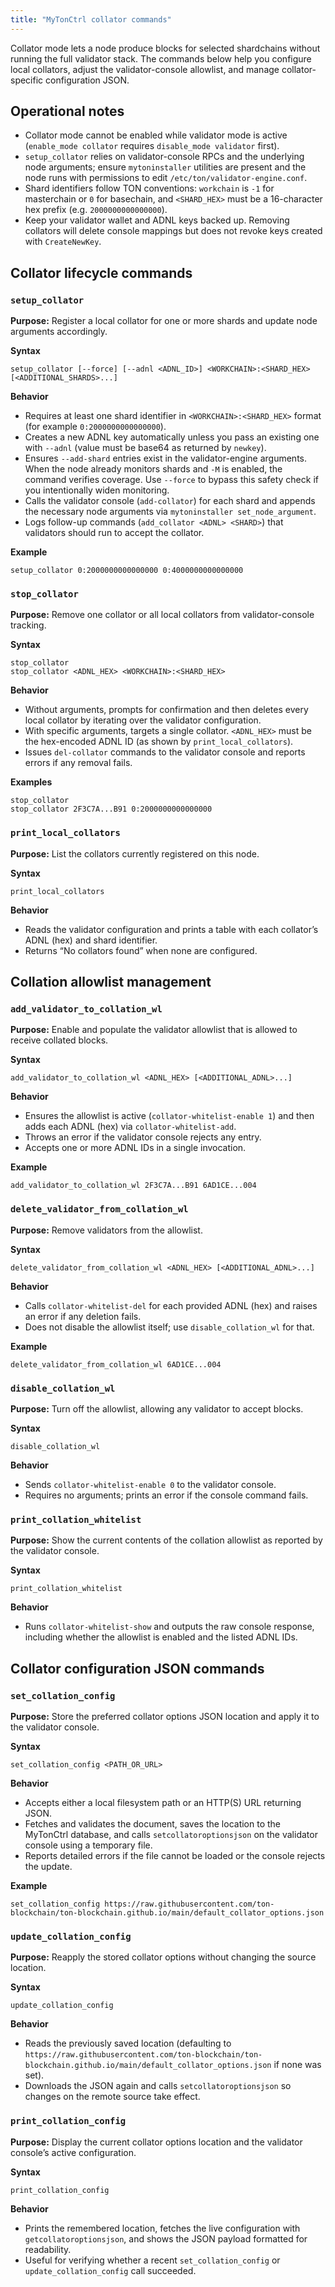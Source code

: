 ```yaml
---
title: "MyTonCtrl collator commands"
---
```


Collator mode lets a node produce blocks for selected shardchains without running the full validator stack. The commands below help you configure local collators, adjust the validator-console allowlist, and manage collator-specific configuration JSON.

## Operational notes
- Collator mode cannot be enabled while validator mode is active (`enable_mode collator` requires `disable_mode validator` first).
- `setup_collator` relies on validator-console RPCs and the underlying node arguments; ensure `mytoninstaller` utilities are present and the node runs with permissions to edit `/etc/ton/validator-engine.conf`.
- Shard identifiers follow TON conventions: `workchain` is `-1` for masterchain or `0` for basechain, and `<SHARD_HEX>` must be a 16-character hex prefix (e.g. `2000000000000000`).
- Keep your validator wallet and ADNL keys backed up. Removing collators will delete console mappings but does not revoke keys created with `CreateNewKey`.

## Collator lifecycle commands

### `setup_collator`
**Purpose:** Register a local collator for one or more shards and update node arguments accordingly.

**Syntax**
```mytonctrl
setup_collator [--force] [--adnl <ADNL_ID>] <WORKCHAIN>:<SHARD_HEX> [<ADDITIONAL_SHARDS>...]
```

**Behavior**
- Requires at least one shard identifier in `<WORKCHAIN>:<SHARD_HEX>` format (for example `0:2000000000000000`).
- Creates a new ADNL key automatically unless you pass an existing one with `--adnl` (value must be base64 as returned by `newkey`).
- Ensures `--add-shard` entries exist in the validator-engine arguments. When the node already monitors shards and `-M` is enabled, the command verifies coverage. Use `--force` to bypass this safety check if you intentionally widen monitoring.
- Calls the validator console (`add-collator`) for each shard and appends the necessary node arguments via `mytoninstaller set_node_argument`.
- Logs follow-up commands (`add_collator <ADNL> <SHARD>`) that validators should run to accept the collator.

**Example**
```mytonctrl
setup_collator 0:2000000000000000 0:4000000000000000
```

### `stop_collator`
**Purpose:** Remove one collator or all local collators from validator-console tracking.

**Syntax**
```mytonctrl
stop_collator
stop_collator <ADNL_HEX> <WORKCHAIN>:<SHARD_HEX>
```

**Behavior**
- Without arguments, prompts for confirmation and then deletes every local collator by iterating over the validator configuration.
- With specific arguments, targets a single collator. `<ADNL_HEX>` must be the hex-encoded ADNL ID (as shown by `print_local_collators`).
- Issues `del-collator` commands to the validator console and reports errors if any removal fails.

**Examples**
```mytonctrl
stop_collator
stop_collator 2F3C7A...B91 0:2000000000000000
```

### `print_local_collators`
**Purpose:** List the collators currently registered on this node.

**Syntax**
```mytonctrl
print_local_collators
```

**Behavior**
- Reads the validator configuration and prints a table with each collator’s ADNL (hex) and shard identifier.
- Returns “No collators found” when none are configured.


## Collation allowlist management

### `add_validator_to_collation_wl`
**Purpose:** Enable and populate the validator allowlist that is allowed to receive collated blocks.

**Syntax**
```mytonctrl
add_validator_to_collation_wl <ADNL_HEX> [<ADDITIONAL_ADNL>...]
```

**Behavior**
- Ensures the allowlist is active (`collator-whitelist-enable 1`) and then adds each ADNL (hex) via `collator-whitelist-add`.
- Throws an error if the validator console rejects any entry.
- Accepts one or more ADNL IDs in a single invocation.

**Example**
```mytonctrl
add_validator_to_collation_wl 2F3C7A...B91 6AD1CE...004
```

### `delete_validator_from_collation_wl`
**Purpose:** Remove validators from the allowlist.

**Syntax**
```mytonctrl
delete_validator_from_collation_wl <ADNL_HEX> [<ADDITIONAL_ADNL>...]
```

**Behavior**
- Calls `collator-whitelist-del` for each provided ADNL (hex) and raises an error if any deletion fails.
- Does not disable the allowlist itself; use `disable_collation_wl` for that.

**Example**
```mytonctrl
delete_validator_from_collation_wl 6AD1CE...004
```

### `disable_collation_wl`
**Purpose:** Turn off the allowlist, allowing any validator to accept blocks.

**Syntax**
```mytonctrl
disable_collation_wl
```

**Behavior**
- Sends `collator-whitelist-enable 0` to the validator console.
- Requires no arguments; prints an error if the console command fails.


### `print_collation_whitelist`
**Purpose:** Show the current contents of the collation allowlist as reported by the validator console.

**Syntax**
```mytonctrl
print_collation_whitelist
```

**Behavior**
- Runs `collator-whitelist-show` and outputs the raw console response, including whether the allowlist is enabled and the listed ADNL IDs.


## Collator configuration JSON commands

### `set_collation_config`
**Purpose:** Store the preferred collator options JSON location and apply it to the validator console.

**Syntax**
```mytonctrl
set_collation_config <PATH_OR_URL>
```

**Behavior**
- Accepts either a local filesystem path or an HTTP(S) URL returning JSON.
- Fetches and validates the document, saves the location to the MyTonCtrl database, and calls `setcollatoroptionsjson` on the validator console using a temporary file.
- Reports detailed errors if the file cannot be loaded or the console rejects the update.

**Example**
```mytonctrl
set_collation_config https://raw.githubusercontent.com/ton-blockchain/ton-blockchain.github.io/main/default_collator_options.json
```

### `update_collation_config`
**Purpose:** Reapply the stored collator options without changing the source location.

**Syntax**
```mytonctrl
update_collation_config
```

**Behavior**
- Reads the previously saved location (defaulting to `https://raw.githubusercontent.com/ton-blockchain/ton-blockchain.github.io/main/default_collator_options.json` if none was set).
- Downloads the JSON again and calls `setcollatoroptionsjson` so changes on the remote source take effect.


### `print_collation_config`
**Purpose:** Display the current collator options location and the validator console’s active configuration.

**Syntax**
```mytonctrl
print_collation_config
```

**Behavior**
- Prints the remembered location, fetches the live configuration with `getcollatoroptionsjson`, and shows the JSON payload formatted for readability.
- Useful for verifying whether a recent `set_collation_config` or `update_collation_config` call succeeded.
